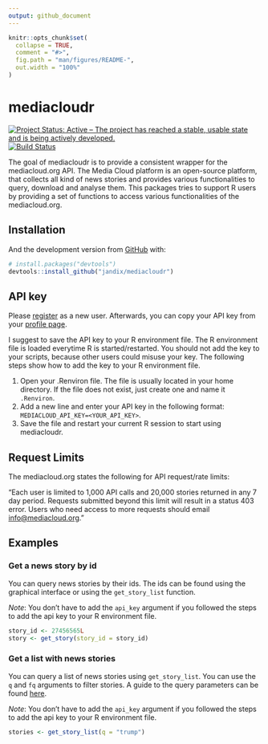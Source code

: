 ```yaml
---
output: github_document
---
```


<!-- README.md is generated from README.Rmd. Please edit that file -->

```r
knitr::opts_chunk$set(
  collapse = TRUE,
  comment = "#>",
  fig.path = "man/figures/README-",
  out.width = "100%"
)
```
# mediacloudr

<!-- badges: start -->
[![Project Status: Active – The project has reached a stable, usable state and is being actively developed.](https://www.repostatus.org/badges/latest/active.svg)](https://www.repostatus.org/#active)
[![Build Status](https://travis-ci.org/jandix/mediacloudr.svg?branch=master)](https://travis-ci.org/jandix/mediacloudr)
<!-- badges: end -->

The goal of mediacloudr is to provide a consistent wrapper for the 
mediacloud.org API. The Media Cloud platform is an open-source platform, 
that collects all kind of news stories and provides various functionalities to 
query, download and analyse them. This packages tries to support R users by
providing a set of functions to access various functionalities of the 
mediacloud.org.

## Installation

<!-- You can install the released version of mediacloudr from [CRAN](https://CRAN.R-project.org) with:

``` r
install.packages("mediacloudr")
```
-->

And the development version from [GitHub](https://github.com/) with:

``` r
# install.packages("devtools")
devtools::install_github("jandix/mediacloudr")
```

## API key

Please [register](https://topics.mediacloud.org/#/user/signup)  as a new user. 
Afterwards, you can copy your API key from your 
[profile page](https://topics.mediacloud.org/#/user/profile).

I suggest to save the API key to your R environment file. The R environment file
is loaded everytime R is started/restarted. You should not add the key to your
scripts, because other users could misuse your key. The following steps show
how to add the key to your R environment file.

1. Open your .Renviron file. The file is usually located in 
your home directory. If the file does not exist, just create one and name it
`.Renviron`.
2. Add a new line and enter your API key in the following format: 
`MEDIACLOUD_API_KEY=<YOUR_API_KEY>`.
3. Save the file and restart your current R session to start using mediacloudr.

## Request Limits

The mediacloud.org states the following for API request/rate limits:

"Each user is limited to 1,000 API calls and 20,000 stories returned in any 7 
day period. Requests submitted beyond this limit will result in a status 403 
error. Users who need access to more requests should email 
[info@mediacloud.org](mailto:info@mediacloud.org)."

## Examples

### Get a news story by id

You can query news stories by their ids. The ids can be found using the 
graphical interface or using the `get_story_list` function.

*Note*: You don't have to add the `api_key` argument if you followed the 
steps to add the api key to your R environment file.

```r
story_id <- 27456565L
story <- get_story(story_id = story_id)
```

### Get a list with news stories

You can query a list of news stories using `get_story_list`. You can use the 
`q` and `fq` arguments to filter stories. A guide to the query parameters can 
be found [here](https://mediacloud.org/support/query-guide/).

*Note*: You don't have to add the `api_key` argument if you followed the 
steps to add the api key to your R environment file.

```r
stories <- get_story_list(q = "trump")
```

